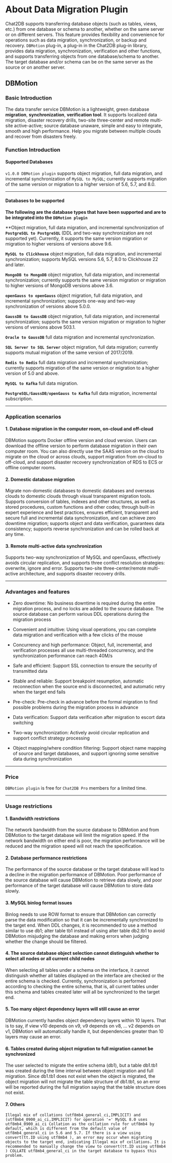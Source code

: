 # About Data Migration Plugin

Chat2DB supports transferring database objects (such as tables, views, etc.) from one database or schema to another, whether on the same server or on different servers. This feature provides flexibility and convenience for operations such as data migration, synchronization, or backup and recovery.
`DBMotion` plug-in, a plug-in in the Chat2DB plug-in library, provides data migration, synchronization, verification and other functions, and supports transferring objects from one database/schema to another. The target database and/or schema can be on the same server as the source or on another server.

## DBMotion

### Basic Introduction

The data transfer service DBMotion is a lightweight, green database **migration**, **synchronization**, **verification tool**. It supports localized data migration, disaster recovery drills, two-site three-center and remote multi-site active-active; source database unaware, simple and easy to integrate, smooth and high performance. Help you migrate between multiple clouds and recover from disasters freely.

### Function Introduction

#### Supported Databases

`v1.0.0 DBMotion plugin` supports object migration, full data migration, and incremental synchronization of `MySQL to MySQL`; currently supports migration of the same version or migration to a higher version of 5.6, 5.7, and 8.0.

---

#### Databases to be supported

**The following are the database types that have been supported and are to be integrated into the `DBMotion plugin`**

**Object migration, full data migration, and incremental synchronization of **`PostgreSQL to PostgreSQL`** (DDL and two-way synchronization are not supported yet). Currently, it supports the same version migration or migration to higher versions of versions above 9.6.

**`MySQL to Clickhouse`** object migration, full data migration, and incremental synchronization; supports MySQL versions 5.6, 5.7, 8.0 to Clickhouse 22 and later.

**`MongoDB to MongoDB`** object migration, full data migration, and incremental synchronization; currently supports the same version migration or migration to higher versions of MongoDB versions above 3.6.

**`openGauss to openGauss`** object migration, full data migration, and incremental synchronization; supports one-way and two-way synchronization of versions above 5.0.0.

**`GaussDB to GaussDB`** object migration, full data migration, and incremental synchronization; supports the same version migration or migration to higher versions of versions above 503.1.

**`Oracle to GaussDB`** full data migration and incremental synchronization.

**`SQL Server to SQL Server`** object migration, full data migration; currently supports mutual migration of the same version of 2017/2019.

**`Redis to Redis`** full data migration and incremental synchronization; currently supports migration of the same version or migration to a higher version of 5.0 and above.

**`MySQL to Kafka`** full data migration.

**`PostgreSQL/GaussDB/openGauss to Kafka`** full data migration, incremental subscription.

---

### Application scenarios

#### 1. Database migration in the computer room, on-cloud and off-cloud

DBMotion supports Docker offline version and cloud version. Users can download the offline version to perform database migration in their own computer room. You can also directly use the SAAS version on the cloud to migrate on the cloud or across clouds, support migration from on-cloud to off-cloud, and support disaster recovery synchronization of RDS to ECS or offline computer rooms.

#### 2. Domestic database migration
Migrate non-domestic databases to domestic databases and overseas clouds to domestic clouds through visual transparent migration tools. Supports conversion of tables, indexes and other structures, as well as stored procedures, custom functions and other codes; through built-in expert experience and best practices, ensures efficient, transparent and secure full and incremental data synchronization, and can achieve zero downtime migration; supports object and data verification, guarantees data consistency; supports reverse synchronization and can be rolled back at any time.

#### 3. Remote multi-active data synchronization
Supports two-way synchronization of MySQL and openGauss, effectively avoids circular replication, and supports three conflict resolution strategies: overwrite, ignore and error. Supports two-site three-center/remote multi-active architecture, and supports disaster recovery drills.

---

### Advantages and features

- Zero downtime: No business downtime is required during the entire migration process, and no locks are added to the source database. The source database can perform various DDL operations during the migration process

- Convenient and intuitive: Using visual operations, you can complete data migration and verification with a few clicks of the mouse

- Concurrency and high performance: Object, full, incremental, and verification processes all use multi-threaded concurrency, and the synchronization performance can reach 40M/s

- Safe and efficient: Support SSL connection to ensure the security of transmitted data

- Stable and reliable: Support breakpoint resumption, automatic reconnection when the source end is disconnected, and automatic retry when the target end fails

- Pre-check: Pre-check in advance before the formal migration to find possible problems during the migration process in advance

- Data verification: Support data verification after migration to escort data switching

- Two-way synchronization: Actively avoid circular replication and support conflict strategy processing

- Object mapping/where condition filtering: Support object name mapping of source and target databases, and support ignoring some sensitive data during synchronization

---

### Price

`DBMotion plugin` is free for `Chat2DB Pro` members for a limited time.

---

### Usage restrictions

#### 1. Bandwidth restrictions

The network bandwidth from the source database to DBMotion and from DBMotion to the target database will limit the migration speed. If the network bandwidth on either end is poor, the migration performance will be reduced and the migration speed will not reach the specification.

#### 2. Database performance restrictions

The performance of the source database or the target database will lead to a decline in the migration performance of DBMotion. Poor performance of the source database will cause DBMotion to retrieve data slowly, and poor performance of the target database will cause DBMotion to store data slowly.

#### 3. MySQL binlog format issues

Binlog needs to use ROW format to ensure that DBMotion can correctly parse the data modification so that it can be incrementally synchronized to the target end. When DDL changes, it is recommended to use a method similar to use db1; alter table tb1 instead of using alter table db2.tb1 to avoid DBMotion misjudging the database and making errors when judging whether the change should be filtered.

#### 4. The source database object selection cannot distinguish whether to select all nodes or all current child nodes

When selecting all tables under a schema on the interface, it cannot distinguish whether all tables displayed on the interface are checked or the entire schema is checked. Currently, synchronization is performed according to checking the entire schema, that is, all current tables under this schema and tables created later will all be synchronized to the target end.

#### 5. Too many object dependency layers will still cause an error

DBMotion currently handles object dependency layers within 10 layers. That is to say, if view v10 depends on v9, v9 depends on v8, ... v2 depends on v1, DBMotion will automatically handle it, but dependencies greater than 10 layers may cause an error.

#### 6. Tables created during object migration to full migration cannot be synchronized
The user selected to migrate the entire schema (db1), but a table db1.tb1 was created during the time interval between object migration and full migration. Since db1.tb1 does not exist when the object is migrated, the object migration will not migrate the table structure of db1.tb1, so an error will be reported during the full migration saying that the table structure does not exist.

#### 7. Others
```
Illegal mix of collations (utf8mb4_general_ci,IMPLICIT) and (utf8mb4_0900_ai_ci,IMPLICIT) for operation '=' MySQL 8.0 uses utf8mb4_0900_ai_ci Collation as the collation rule for utf8mb4 by default, which is different from the default value of utf8mb4_general_ci in 5.6 and 5.7. If there is a view using convert(tt.ID using utf8mb4 ), an error may occur when migrating objects to the target end, indicating Illegal mix of collations. It is recommended to manually change the view to convert(tt.ID using utf8mb4 ) COLLATE utf8mb4_general_ci in the target database to bypass this problem.
```
